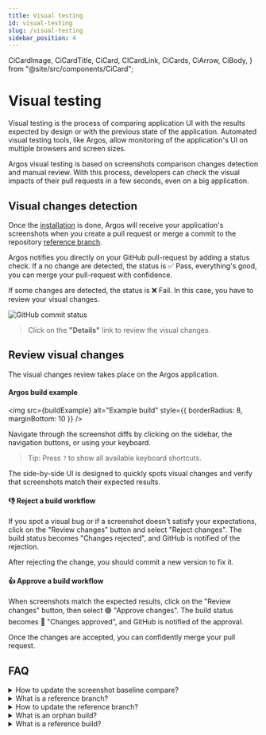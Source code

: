 ```yaml
---
title: Visual testing
id: visual-testing
slug: /visual-testing
sidebar_position: 4
---
```


  CiCardImage,
  CiCardTitle,
  CiCard,
  CICardLink,
  CiCards,
  CiArrow,
  CiBody,
} from "@site/src/components/CiCard";

# Visual testing

Visual testing is the process of comparing application UI with the results expected by design or with the previous state of the application. Automated visual testing tools, like Argos, allow monitoring of the application's UI on multiple browsers and screen sizes.

Argos visual testing is based on screenshots comparison changes detection and manual review. With this process, developers can check the visual impacts of their pull requests in a few seconds, even on a big application.

## Visual changes detection

Once the [installation](/installation) is done, Argos will receive your application's screenshots when you create a pull request or merge a commit to the repository [reference branch](#reference-branch-definition).

Argos notifies you directly on your GitHub pull-request by adding a status check. If a no change are detected, the status is ✅ Pass, everything's good, you can merge your pull-request with confidence.

If some changes are detected, the status is ❌ Fail. In this case, you have to review your visual changes.

<img src={githubCommitStatus} alt="GitHub commit status" className="rounded" />

> Click on the **"Details"** link to review the visual changes.

## Review visual changes

The visual changes review takes place on the Argos application.

#### Argos build example

<img
  src={buildExample}
  alt="Example build"
  style={{ borderRadius: 8, marginBottom: 10 }}
/>

Navigate through the screenshot diffs by clicking on the sidebar, the navigation buttons, or using your keyboard.

> Tip: Press `?` to show all available keyboard shortcuts.

The side-by-side UI is designed to quickly spots visual changes and verify that screenshots match their expected results.

#### 👎 Reject a build workflow

If you spot a visual bug or if a screenshot doesn't satisfy your expectations, click on the "Review changes" button and select "Reject changes". The build status becomes "Changes rejected", and GitHub is notified of the rejection.

After rejecting the change, you should commit a new version to fix it.

#### 👍 Approve a build workflow

When screenshots match the expected results, click on the "Review changes" button, then select 🟢&nbsp;"Approve changes". The build status becomes 🔴&nbsp;"Changes approved", and GitHub is notified of the approval.

Once the changes are accepted, you can confidently merge your pull request.

## FAQ

<details>
  <summary>How to update the screenshot baseline compare?</summary>
  <p>
    Argos updates the comparison baseline screenshots when a commit is merged to
    the repository's reference branch.
  </p>
</details>

<details id="reference-branch-definition">
  <summary>What is a reference branch?</summary>
  <p>
    The reference branch is used as the baseline for the screenshots
    comparisons. Argos automatically uses the GitHub default branch as the
    reference branch. You can choose another reference branch in Argos
    repository settings.
  </p>
</details>

<details>
  <summary>How to update the reference branch?</summary>
  You can choose another reference branch in Argos repository settings.
</details>

<details>
  <summary>What is an orphan build?</summary>
  <p>
    An orphan build is the first one performed on a reference branch. It won't
    show any comparison. The screenshots of this build will be considered as the
    baseline for the following comparisons.
  </p>
</details>

<details>
  <summary>What is a reference build?</summary>
  <p>
    A reference build is created when a commit is merged on the reference
    branch. Its screenshots will be used as the baseline for following
    comparisons performed on other branches.
  </p>
</details>
